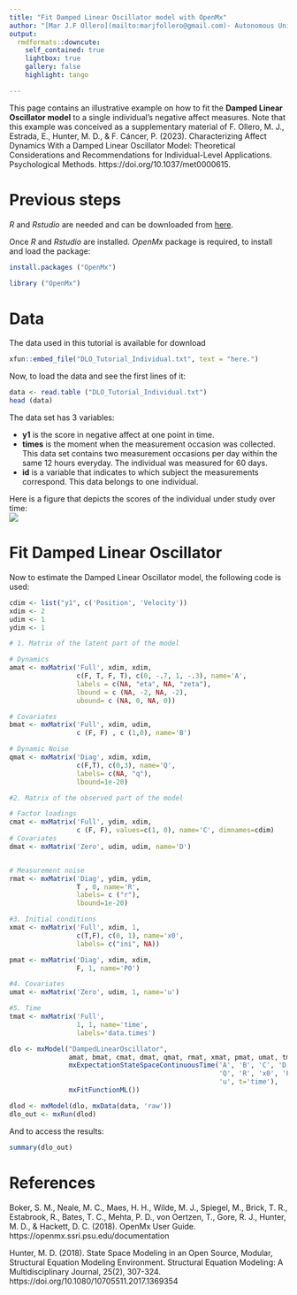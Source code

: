 ---
title: "Fit Damped Linear Oscillator model with OpenMx"
author: "[Mar J.F Ollero](mailto:marjfollero@gmail.com)- Autonomous University of Madrid, Spain"
output: 
  rmdformats::downcute:
    self_contained: true
    lightbox: true
    gallery: false
    highlight: tango

---
This page contains an illustrative example on how to fit the **Damped Linear Oscillator model** to a single individual's negative affect measures. Note that this example was conceived as a supplementary material of F. Ollero, M. J., Estrada, E., Hunter, M. D., & F. Cáncer, P. (2023). Characterizing Affect Dynamics With a Damped Linear Oscillator Model: Theoretical Considerations and Recommendations for Individual-Level Applications. Psychological Methods. https://doi.org/10.1037/met0000615.

# Previous steps 

*R* and *Rstudio* are needed and can be downloaded from [here](https://www.rstudio.com/products/rstudio/download/).  

Once *R* and *Rstudio* are installed. *OpenMx* package is required, to install and load the package: 
```{r, eval=F}
install.packages ("OpenMx")

```
```{r, warning=FALSE, message=FALSE}
library ("OpenMx")

```


# Data
The data used in this tutorial is available for download
```{r, echo=FALSE}
xfun::embed_file("DLO_Tutorial_Individual.txt", text = "here.")
```  

Now, to load the data and see the first lines of it: 
```{r}
data <- read.table ("DLO_Tutorial_Individual.txt")
head (data)
```

The data set has 3 variables: 

* **y1** is the score in negative affect at one point in time. 
* **times** is the moment when the measurement occasion was collected. This data set contains two measurement occasions per day within the same 12 hours everyday. The individual was measured for 60 days. 
* **id** is a variable that indicates to which subject the measurements correspond. This data belongs to one individual. 

Here is a figure that depicts the scores of the individual under study over time:  
![](test.png) 
 
# Fit Damped Linear Oscillator

Now to estimate the Damped Linear Oscillator model, the following code is used: 
```{r, message=F}
cdim <- list("y1", c('Position', 'Velocity'))
xdim <- 2
udim <- 1
ydim <- 1

# 1. Matrix of the latent part of the model 

# Dynamics 
amat <- mxMatrix('Full', xdim, xdim, 
                 c(F, T, F, T), c(0, -.7, 1, -.3), name='A', 
                 labels = c(NA, "eta", NA, "zeta"), 
                 lbound = c (NA, -2, NA, -2), 
                 ubound= c (NA, 0, NA, 0))

# Covariates 
bmat <- mxMatrix('Full', xdim, udim, 
                 c (F, F) , c (1,0), name='B')

# Dynamic Noise
qmat <- mxMatrix('Diag', xdim, xdim, 
                 c(F,T), c(0,3), name='Q', 
                 labels= c(NA, "q"), 
                 lbound=1e-20)

#2. Matrix of the observed part of the model

# Factor loadings 
cmat <- mxMatrix('Full', ydim, xdim, 
                 c (F, F), values=c(1, 0), name='C', dimnames=cdim)
# Covariates 
dmat <- mxMatrix('Zero', udim, udim, name='D')


# Measurement noise 
rmat <- mxMatrix('Diag', ydim, ydim, 
                 T , 0, name='R', 
                 labels= c ("r"), 
                 lbound=1e-20)

#3. Initial conditions 
xmat <- mxMatrix('Full', xdim, 1,
                 c(T,F), c(0, 1), name='x0', 
                 labels= c("ini", NA))

pmat <- mxMatrix('Diag', xdim, xdim,
                 F, 1, name='P0')

#4. Covariates 
umat <- mxMatrix('Zero', udim, 1, name='u')

#5. Time
tmat <- mxMatrix('Full', 
                 1, 1, name='time', 
                 labels='data.times')

dlo <- mxModel("DampedLinearOscillator", 
               amat, bmat, cmat, dmat, qmat, rmat, xmat, pmat, umat, tmat,
               mxExpectationStateSpaceContinuousTime('A', 'B', 'C', 'D', 
                                                     'Q', 'R', 'x0', 'P0',
                                                     'u', t='time'),
               mxFitFunctionML())

dlod <- mxModel(dlo, mxData(data, 'raw'))
dlo_out <- mxRun(dlod)
```

And to access the results: 

```{r}
summary(dlo_out)
```

# References

Boker, S. M., Neale, M. C., Maes, H. H., Wilde, M. J., Spiegel, M., Brick, T. R., Estabrook, R., Bates, T. C., Mehta, P. D., von Oertzen, T., Gore, R. J., Hunter, M. D., & Hackett, D. C. (2018). OpenMx User Guide. https://openmx.ssri.psu.edu/documentation

Hunter, M. D. (2018). State Space Modeling in an Open Source, Modular, Structural Equation Modeling Environment. Structural Equation Modeling: A Multidisciplinary Journal, 25(2), 307-324. https://doi.org/10.1080/10705511.2017.1369354


